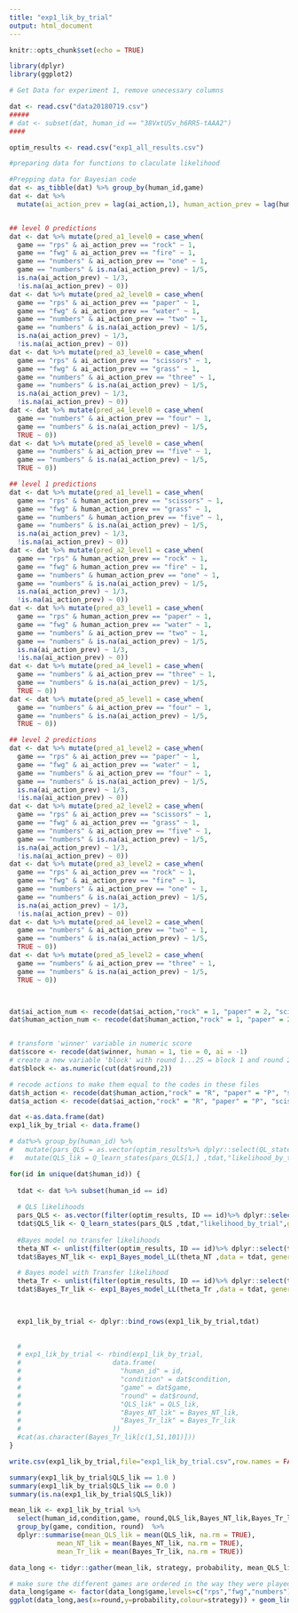 ```yaml
---
title: "exp1_lik_by_trial"
output: html_document
---
```


```r
knitr::opts_chunk$set(echo = TRUE)

library(dplyr)
library(ggplot2)
```

```r
# Get Data for experiment 1, remove unecessary columns 

dat <- read.csv("data20180719.csv")
#####
# dat <- subset(dat, human_id == "38VxtUSv_h6RR5-tAAA2")
####

optim_results <- read.csv("exp1_all_results.csv")

```

```r

#preparing data for functions to claculate likelihood

#Prepping data for Bayesian code
dat <- as_tibble(dat) %>% group_by(human_id,game)
dat <- dat %>%
  mutate(ai_action_prev = lag(ai_action,1), human_action_prev = lag(human_action,1))


## level 0 predictions
dat <- dat %>% mutate(pred_a1_level0 = case_when(
  game == "rps" & ai_action_prev == "rock" ~ 1,
  game == "fwg" & ai_action_prev == "fire" ~ 1,
  game == "numbers" & ai_action_prev == "one" ~ 1,
  game == "numbers" & is.na(ai_action_prev) ~ 1/5,
  is.na(ai_action_prev) ~ 1/3,
  !is.na(ai_action_prev) ~ 0))
dat <- dat %>% mutate(pred_a2_level0 = case_when(
  game == "rps" & ai_action_prev == "paper" ~ 1,
  game == "fwg" & ai_action_prev == "water" ~ 1,
  game == "numbers" & ai_action_prev == "two" ~ 1,
  game == "numbers" & is.na(ai_action_prev) ~ 1/5,
  is.na(ai_action_prev) ~ 1/3,
  !is.na(ai_action_prev) ~ 0))
dat <- dat %>% mutate(pred_a3_level0 = case_when(
  game == "rps" & ai_action_prev == "scissors" ~ 1,
  game == "fwg" & ai_action_prev == "grass" ~ 1,
  game == "numbers" & ai_action_prev == "three" ~ 1,
  game == "numbers" & is.na(ai_action_prev) ~ 1/5,
  is.na(ai_action_prev) ~ 1/3,
  !is.na(ai_action_prev) ~ 0))
dat <- dat %>% mutate(pred_a4_level0 = case_when(
  game == "numbers" & ai_action_prev == "four" ~ 1,
  game == "numbers" & is.na(ai_action_prev) ~ 1/5,
  TRUE ~ 0))
dat <- dat %>% mutate(pred_a5_level0 = case_when(
  game == "numbers" & ai_action_prev == "five" ~ 1,
  game == "numbers" & is.na(ai_action_prev) ~ 1/5,
  TRUE ~ 0))

## level 1 predictions
dat <- dat %>% mutate(pred_a1_level1 = case_when(
  game == "rps" & human_action_prev == "scissors" ~ 1,
  game == "fwg" & human_action_prev == "grass" ~ 1,
  game == "numbers" & human_action_prev == "five" ~ 1,
  game == "numbers" & is.na(ai_action_prev) ~ 1/5,
  is.na(ai_action_prev) ~ 1/3,
  !is.na(ai_action_prev) ~ 0))
dat <- dat %>% mutate(pred_a2_level1 = case_when(
  game == "rps" & human_action_prev == "rock" ~ 1,
  game == "fwg" & human_action_prev == "fire" ~ 1,
  game == "numbers" & human_action_prev == "one" ~ 1,
  game == "numbers" & is.na(ai_action_prev) ~ 1/5,
  is.na(ai_action_prev) ~ 1/3,
  !is.na(ai_action_prev) ~ 0))
dat <- dat %>% mutate(pred_a3_level1 = case_when(
  game == "rps" & human_action_prev == "paper" ~ 1,
  game == "fwg" & human_action_prev == "water" ~ 1,
  game == "numbers" & ai_action_prev == "two" ~ 1,
  game == "numbers" & is.na(ai_action_prev) ~ 1/5,
  is.na(ai_action_prev) ~ 1/3,
  !is.na(ai_action_prev) ~ 0))
dat <- dat %>% mutate(pred_a4_level1 = case_when(
  game == "numbers" & ai_action_prev == "three" ~ 1,
  game == "numbers" & is.na(ai_action_prev) ~ 1/5,
  TRUE ~ 0))
dat <- dat %>% mutate(pred_a5_level1 = case_when(
  game == "numbers" & ai_action_prev == "four" ~ 1,
  game == "numbers" & is.na(ai_action_prev) ~ 1/5,
  TRUE ~ 0))

## level 2 predictions
dat <- dat %>% mutate(pred_a1_level2 = case_when(
  game == "rps" & ai_action_prev == "paper" ~ 1,
  game == "fwg" & ai_action_prev == "water" ~ 1,
  game == "numbers" & ai_action_prev == "four" ~ 1,
  game == "numbers" & is.na(ai_action_prev) ~ 1/5,
  is.na(ai_action_prev) ~ 1/3,
  !is.na(ai_action_prev) ~ 0))
dat <- dat %>% mutate(pred_a2_level2 = case_when(
  game == "rps" & ai_action_prev == "scissors" ~ 1,
  game == "fwg" & ai_action_prev == "grass" ~ 1,
  game == "numbers" & ai_action_prev == "five" ~ 1,
  game == "numbers" & is.na(ai_action_prev) ~ 1/5,
  is.na(ai_action_prev) ~ 1/3,
  !is.na(ai_action_prev) ~ 0))
dat <- dat %>% mutate(pred_a3_level2 = case_when(
  game == "rps" & ai_action_prev == "rock" ~ 1,
  game == "fwg" & ai_action_prev == "fire" ~ 1,
  game == "numbers" & ai_action_prev == "one" ~ 1,
  game == "numbers" & is.na(ai_action_prev) ~ 1/5,
  is.na(ai_action_prev) ~ 1/3,
  !is.na(ai_action_prev) ~ 0))
dat <- dat %>% mutate(pred_a4_level2 = case_when(
  game == "numbers" & ai_action_prev == "two" ~ 1,
  game == "numbers" & is.na(ai_action_prev) ~ 1/5,
  TRUE ~ 0))
dat <- dat %>% mutate(pred_a5_level2 = case_when(
  game == "numbers" & ai_action_prev == "three" ~ 1,
  game == "numbers" & is.na(ai_action_prev) ~ 1/5,
  TRUE ~ 0))



dat$ai_action_num <- recode(dat$ai_action,"rock" = 1, "paper" = 2, "scissors" = 3, "fire" = 1, "water" = 2, "grass" = 3, "one" = 1, "two" = 2, "three" = 3, "four" = 4 , "five" = 5)
dat$human_action_num <- recode(dat$human_action,"rock" = 1, "paper" = 2, "scissors" = 3, "fire" = 1, "water" = 2, "grass" = 3, "one" = 1, "two" = 2, "three" = 3, "four" = 4 , "five" = 5)


# transform 'winner' variable in numeric score
dat$score <- recode(dat$winner, human = 1, tie = 0, ai = -1)
# create a new variable 'block' with round 1...25 = block 1 and round 26...50 as block 2
dat$block <- as.numeric(cut(dat$round,2))

# recode actions to make them equal to the codes in these files
dat$h_action <- recode(dat$human_action,"rock" = "R", "paper" = "P", "scissors" = "S", "fire" = "F", "water" = "W", "grass" = "G", "one" = "1", "two" = "2", "three" = "3", "four" = "4", "five" = "5")
dat$a_action <- recode(dat$ai_action,"rock" = "R", "paper" = "P", "scissors" = "S", "fire" = "F", "water" = "W", "grass" = "G", "one" = "1", "two" = "2", "three" = "3", "four" = "4", "five" = "5")


```


```r
dat <-as.data.frame(dat)
exp1_lik_by_trial <- data.frame()

# dat%>% group_by(human_id) %>%
#   mutate(pars_QLS = as.vector(optim_results%>% dplyr::select(QL_states_Beta,QL_states_alpha))) %>%
#   mutate(QLS_lik = Q_learn_states(pars_QLS[1,] ,tdat,"likelihood_by_trial",gamma = 0))

for(id in unique(dat$human_id)) {
  
  tdat <- dat %>% subset(human_id == id)
  
  # QLS likelihoods 
  pars_QLS <- as.vector(filter(optim_results, ID == id)%>% dplyr::select(QL_states_Beta,QL_states_alpha))
  tdat$QLS_lik <- Q_learn_states(pars_QLS ,tdat,"likelihood_by_trial",gamma = 0)
  
  #Bayes model no transfer likelihoods
  theta_NT <- unlist(filter(optim_results, ID == id)%>% dplyr::select(theta_no_transfer))
  tdat$Bayes_NT_lik <- exp1_Bayes_model_LL(theta_NT ,data = tdat, generalize = "no", "likelihood_by_trial")

  # Bayes model with Transfer likelihood
  theta_Tr <- unlist(filter(optim_results, ID == id)%>% dplyr::select(theta_transfer))
  tdat$Bayes_Tr_lik <- exp1_Bayes_model_LL(theta_Tr ,data = tdat, generalize = "game", "likelihood_by_trial")


  
  exp1_lik_by_trial <- dplyr::bind_rows(exp1_lik_by_trial,tdat)
  
  
  # 
  # exp1_lik_by_trial <- rbind(exp1_lik_by_trial,
  #                       data.frame(
  #                         "human_id" = id,
  #                         "condition" = dat$condition,
  #                         "game" = dat$game,
  #                         "round" = dat$round,
  #                         "QLS_lik" = QLS_lik,
  #                         "Bayes_NT_lik" = Bayes_NT_lik,
  #                         "Bayes_Tr_lik" = Bayes_Tr_lik
  #                       ))
  #cat(as.character(Bayes_Tr_lik[c(1,51,101)]))
}

write.csv(exp1_lik_by_trial,file="exp1_lik_by_trial.csv",row.names = FALSE)

```

```r

summary(exp1_lik_by_trial$QLS_lik == 1.0 )
summary(exp1_lik_by_trial$QLS_lik == 0.0 )
summary(is.na(exp1_lik_by_trial$QLS_lik))


```

```r

mean_lik <- exp1_lik_by_trial %>%
  select(human_id,condition,game, round,QLS_lik,Bayes_NT_lik,Bayes_Tr_lik) %>%
  group_by(game, condition, round)  %>%
  dplyr::summarise(mean_QLS_lik = mean(QLS_lik, na.rm = TRUE),
            mean_NT_lik = mean(Bayes_NT_lik, na.rm = TRUE),
            mean_Tr_lik = mean(Bayes_Tr_lik, na.rm = TRUE))

data_long <- tidyr::gather(mean_lik, strategy, probability, mean_QLS_lik:mean_Tr_lik, factor_key=TRUE)

# make sure the different games are ordered in the way they were played
data_long$game <- factor(data_long$game,levels=c("rps","fwg","numbers"))
ggplot(data_long,aes(x=round,y=probability,colour=strategy)) + geom_line() + facet_grid(game~condition)


```

